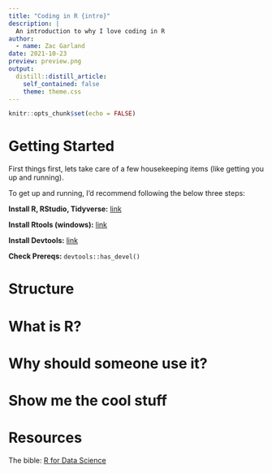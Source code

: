 ```yaml
---
title: "Coding in R {intro}"
description: |
  An introduction to why I love coding in R
author:
  - name: Zac Garland
date: 2021-10-23
preview: preview.png
output:
  distill::distill_article:
    self_contained: false
    theme: theme.css
---
```



```r
knitr::opts_chunk$set(echo = FALSE)
```

# Getting Started

First things first, lets take care of a few housekeeping items (like getting you up and running).

To get up and running, I'd recommend following the below three steps:

<b>Install R, RStudio, Tidyverse:</b> [link](https://r4ds.had.co.nz/introduction.html#prerequisites)

<b>Install Rtools (windows):</b> [link](https://cran.r-project.org/bin/windows/Rtools/history.html)

<b>Install Devtools:</b> [link](https://devtools.r-lib.org/)

<b>Check Prereqs:</b> `devtools::has_devel()`

# Structure





# What is R?

# Why should someone use it?

# Show me the cool stuff




# Resources

The bible: [R for Data Science](https://r4ds.had.co.nz/)




